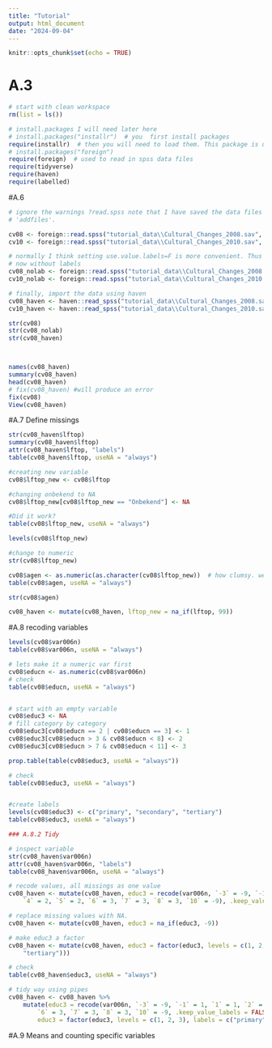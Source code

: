```yaml
---
title: "Tutorial"
output: html_document
date: "2024-09-04"
---
```


```r
knitr::opts_chunk$set(echo = TRUE)
```

# A.3
```r

# start with clean workspace
rm(list = ls())

# install.packages I will need later here
# install.packages("installr")  # you  first install packages
require(installr)  # then you will need to load them. This package is used to simply update R
# install.packages("foreign")
require(foreign)  # used to read in spss data files
require(tidyverse)
require(haven)
require(labelled)

```
#A.6
```r
# ignore the warnings ?read.spss note that I have saved the data files in a folder called
# 'addfiles'.

cv08 <- foreign::read.spss("tutorial_data\\Cultural_Changes_2008.sav", use.value.labels = T, to.data.frame = T)
cv10 <- foreign::read.spss("tutorial_data\\Cultural_Changes_2010.sav", use.value.labels = T, to.data.frame = T)

# normally I think setting use.value.labels=F is more convenient. Thus lets load the data again but
# now without labels
cv08_nolab <- foreign::read.spss("tutorial_data\\Cultural_Changes_2008.sav", use.value.labels = F, to.data.frame = T)
cv10_nolab <- foreign::read.spss("tutorial_data\\Cultural_Changes_2010.sav", use.value.labels = F, to.data.frame = T)

# finally, import the data using haven
cv08_haven <- haven::read_spss("tutorial_data\\Cultural_Changes_2008.sav")
cv10_haven <- haven::read_spss("tutorial_data\\Cultural_Changes_2010.sav")

str(cv08)
str(cv08_nolab)
str(cv08_haven)



names(cv08_haven)
summary(cv08_haven)
head(cv08_haven)
# fix(cv08_haven) #will produce an error
fix(cv08)
View(cv08_haven)
```


#A.7 Define missings
```r
str(cv08_haven$lftop)
summary(cv08_haven$lftop)
attr(cv08_haven$lftop, "labels")
table(cv08_haven$lftop, useNA = "always")

#creating new variable
cv08$lftop_new <- cv08$lftop

#changing onbekend to NA
cv08$lftop_new[cv08$lftop_new == "Onbekend"] <- NA

#Did it work?
table(cv08$lftop_new, useNA = "always")

levels(cv08$lftop_new)

#change to numeric
str(cv08$lftop_new)

cv08$agen <- as.numeric(as.character(cv08$lftop_new))  # how clumsy. we first convert the factor to a string and then to a numeric variable.
table(cv08$agen, useNA = "always")

str(cv08$agen)

cv08_haven <- mutate(cv08_haven, lftop_new = na_if(lftop, 99))

```


#A.8 recoding variables
```r

levels(cv08$var006n)
table(cv08$var006n, useNA = "always")

# lets make it a numeric var first
cv08$educn <- as.numeric(cv08$var006n)
# check
table(cv08$educn, useNA = "always")


# start with an empty variable
cv08$educ3 <- NA
# fill category by category
cv08$educ3[cv08$educn == 2 | cv08$educn == 3] <- 1
cv08$educ3[cv08$educn > 3 & cv08$educn < 8] <- 2
cv08$educ3[cv08$educn > 7 & cv08$educn < 11] <- 3

prop.table(table(cv08$educ3, useNA = "always"))

# check
table(cv08$educ3, useNA = "always")


#create labels
levels(cv08$educ3) <- c("primary", "secondary", "tertiary")
table(cv08$educ3, useNA = "always")

### A.8.2 Tidy

# inspect variable
str(cv08_haven$var006n)
attr(cv08_haven$var006n, "labels")
table(cv08_haven$var006n, useNA = "always")

# recode values, all missings as one value
cv08_haven <- mutate(cv08_haven, educ3 = recode(var006n, `-3` = -9, `-1` = 1, `1` = 1, `2` = 2, `3` = 2,
    `4` = 2, `5` = 2, `6` = 3, `7` = 3, `8` = 3, `10` = -9), .keep_value_labels = FALSE)

# replace missing values with NA.
cv08_haven <- mutate(cv08_haven, educ3 = na_if(educ3, -9))

# make educ3 a factor
cv08_haven <- mutate(cv08_haven, educ3 = factor(educ3, levels = c(1, 2, 3), labels = c("primary", "secondary",
    "tertiary")))

# check
table(cv08_haven$educ3, useNA = "always")

# tidy way using pipes
cv08_haven <- cv08_haven %>%
    mutate(educ3 = recode(var006n, `-3` = -9, `-1` = 1, `1` = 1, `2` = 2, `3` = 2, `4` = 2, `5` = 2,
        `6` = 3, `7` = 3, `8` = 3, `10` = -9, .keep_value_labels = FALSE), educ3 = na_if(educ3, -9),
        educ3 = factor(educ3, levels = c(1, 2, 3), labels = c("primary", "secondary", "tertiary")))


```


#A.9 Means and counting specific variables
```r



```

